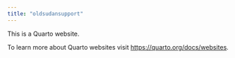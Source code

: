 ```yaml
---
title: "oldsudansupport"
---
```


This is a Quarto website.

To learn more about Quarto websites visit <https://quarto.org/docs/websites>.
